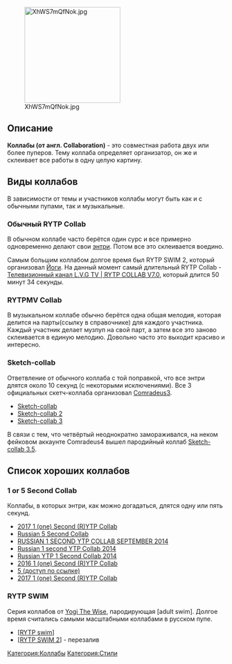 [[File:XhWS7mQfNok.jpg|none|thumb|221x221px]]

==Описание==
'''Коллабы (от англ. Collaboration)''' - это совместная работа двух или более пуперов. Тему коллаба определяет организатор, он же и склеивает все работы в одну целую картину.
==Виды коллабов==
В зависимости от темы и участников коллабы могут быть как и с обычными пупами, так и музыкальные. 
===Обычный RYTP Collab===
В обычном коллабе часто берётся один сурс и все примерно одновременно делают свои [[Термины#Э|энтри]]. Потом все это склеивается воедино. 

Самым большим коллабом долгое время был RYTP SWIM 2, который организовал [[Yogi The Wise|Йоги]]. На данный момент самый длительный RYTP Collab - [https://www.youtube.com/watch?v=FWrV1m7A3FE Телевизионный канал L.V.G TV | RYTP COLLAB V7.0], который длится 50 минут 34 секунды.
===RYTPMV Collab===
В музыкальном коллабе обычно берётся одна общая мелодия, которая делится на парты(ссылку в справочнике) для каждого участника. Каждый участник делает музпуп на свой парт, а затем все это заново склеивается в единую мелодию. Довольно часто это выходит красиво и интересно.
===Sketch-collab===
Ответвление от обычного коллаба с той поправкой, что все энтри длятся около 10 секунд (с некоторыми исключениями).
Все 3 официальных скетч-коллаба организовал [[Comradeus3]]. 
*[https://www.youtube.com/watch?v=ZWNHOzwctvo Sketch-collab]
*[https://www.youtube.com/watch?v=Ouk-M_HxZ5w Sketch-collab 2]
*[https://www.youtube.com/watch?v=dAxBnu-SE18 Sketch-collab 3]
В связи с тем, что четвёртый неоднократно замораживался, на неком фейковом аккаунте Comradeus4 вышел пародийный коллаб [https://www.youtube.com/watch?v=2iS5xTwmnOQ Sketch-collab 3.5].
==Список хороших коллабов==
===1 or 5 Second Collab===
Коллабы, в которых энтри, как можно догадаться, длятся одну или пять секунд.
*[https://www.youtube.com/watch?v=7I9Fx_eOUQA 2017 1 (one) Second (R)YTP Collab]
*[https://www.youtube.com/watch?v=bKEdWX2sMq0 Russian 5 Second Collab]
*[https://www.youtube.com/watch?v=knIsBcE_Tdo RUSSIAN 1 SECOND YTP COLLAB SEPTEMBER 2014]
*[https://www.youtube.com/watch?v=ihaSkGOcsXQ Russian 1 second YTP Collab 2014]
*[https://www.youtube.com/watch?v=5xTuQHvIRtc Russian YTP 1 Second Collab 2014]
*[https://www.youtube.com/watch?v=ddYoWcuMfEo 2016 1 (one) Second (R)YTP Collab]
*[https://www.youtube.com/watch?v=gROznUcruT8 5 (доступ по ссылке)]
*[https://www.youtube.com/watch?v=7I9Fx_eOUQA 2017 1 (one) Second (R)YTP Collab]

===RYTP SWIM===
Серия коллабов от [[Yogi The Wise]], пародирующая [adult swim]. Долгое время считались самыми масштабными коллабами в русском пупе.
*[https://www.youtube.com/watch?v=Mrm8ShN--Z4 [RYTP swim]]
*[https://www.youtube.com/watch?v=BsuTEVw4BZ4 [RYTP SWIM 2]] - перезалив
[[Категория:Коллабы]]
[[Категория:Стили]]